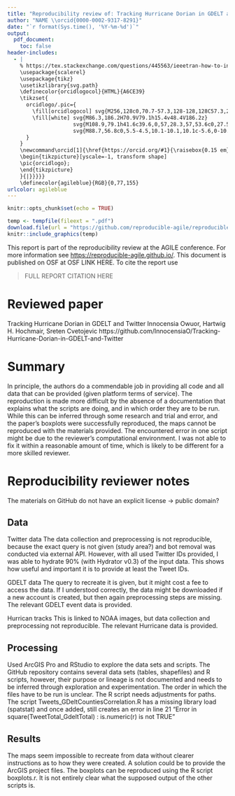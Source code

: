 ---
title: "Reproducibility review of: Tracking Hurricane Dorian in GDELT and Twitter"
author: "NAME \\orcid{0000-0002-9317-8291}"
date: "`r format(Sys.time(), '%Y-%m-%d')`"
output:
  pdf_document:
    toc: false
header-includes:
  - |
    % https://tex.stackexchange.com/questions/445563/ieeetran-how-to-include-orcid-in-tex-pdf-with-pdflatex/445583 (works with pdflatex)
    \usepackage{scalerel}
    \usepackage{tikz}
    \usetikzlibrary{svg.path}
    \definecolor{orcidlogocol}{HTML}{A6CE39}
    \tikzset{
      orcidlogo/.pic={
        \fill[orcidlogocol] svg{M256,128c0,70.7-57.3,128-128,128C57.3,256,0,198.7,0,128C0,57.3,57.3,0,128,0C198.7,0,256,57.3    ,256,128z};
        \fill[white] svg{M86.3,186.2H70.9V79.1h15.4v48.4V186.2z}
                     svg{M108.9,79.1h41.6c39.6,0,57,28.3,57,53.6c0,27.5-21.5,53.6-56.8,53.6h-41.8V79.1z     M124.3,172.4h24.5c34.9,0,42.9-26.5,42.9-39.7c0-21.5-13.7-39.7-43.7-39.7h-23.7V172.4z}
                     svg{M88.7,56.8c0,5.5-4.5,10.1-10.1,10.1c-5.6,0-10.1-4.6-10.1-10.1c0-5.6,4.5-10.1,10.1-10.1C84.2,46.7,88    .7,51.3,88.7,56.8z};
      }
    }
    \newcommand\orcid[1]{\href{https://orcid.org/#1}{\raisebox{0.15 em}{\mbox{\scalerel*{
    \begin{tikzpicture}[yscale=-1, transform shape]
    \pic{orcidlogo};
    \end{tikzpicture}
    }{|}}}}}
    \definecolor{agileblue}{RGB}{0,77,155}
urlcolor: agileblue
---

```{r setup, include=FALSE}
knitr::opts_chunk$set(echo = TRUE)
```

```{r logo, echo = FALSE, message=FALSE, fig.align='center', out.width='0.3\\linewidth', fig.pos='H'}
temp <- tempfile(fileext = ".pdf")
download.file(url = "https://github.com/reproducible-agile/reproducible-agile.github.io/raw/master/public/images/reproducible-AGILE-logo-square.pdf", destfile = temp)
knitr::include_graphics(temp)
```

This report is part of the reproducibility review at the AGILE conference.
For more information see [https://reproducible-agile.github.io/](https://reproducible-agile.github.io/).
This document is published on OSF at OSF LINK HERE.
To cite the report use

> FULL REPORT CITATION HERE

# Reviewed paper

Tracking Hurricane Dorian in GDELT and Twitter
Innocensia Owuor, Hartwig H. Hochmair, Sreten Cvetojevic
https://github.com/InnocensiaO/Tracking-Hurricane-Dorian-in-GDELT-and-Twitter

# Summary

In principle, the authors do a commendable job in providing all code and all data that can be provided (given platform terms of service). The reproduction is made more difficult by the absence of a documentation that explains what the scripts are doing, and in which order they are to be run. While this can be inferred through some research and trial and error, and the paper's boxplots were successfully reproduced, the maps cannot be reproduced with the materials provided. The encountered error in one script might be due to the reviewer's computational environment. I was not able to fix it within a reasonable amount of time, which is likely to be different for a more skilled reviewer. 

\clearpage

# Reproducibility reviewer notes

The materials on GitHub do not have an explicit license -> public domain?

## Data 

Twitter data
The data collection and preprocessing is not reproducible, because the exact query is not given (study area?) and bot removal was conducted via external API. However, with all used Twitter IDs provided, I was able to hydrate 90% (with Hydrator v0.3) of the input data. This shows how useful and important it is to provide at least the Tweet IDs. 

GDELT data
The query to recreate it is given, but it might cost a fee to access the data. If I understood correctly, the data might be downloaded if a new account is created, but then again preprocessing steps are missing. 
The relevant GDELT event data is provided.

Hurrican tracks
This is linked to NOAA images, but data collection and preprocessing not reproducible. The relevant Hurricane data is provided.

## Processing
Used ArcGIS Pro and RStudio to explore the data sets and scripts. The GitHub repository contains several data sets (tables, shapefiles) and R scripts, however, their purpose or lineage is not documented and needs to be inferred through exploration and experimentation. The order in which the files have to be run is unclear. The R script needs adjustments for paths. The script Tweets_GDeltCountiesCorrelation.R has a missing library load (spatstat) and once added, still creates an error in line 21 "Error in square(TweetTotal_GdeltTotal) : is.numeric(r) is not TRUE"

## Results

The maps seem impossible to recreate from data without clearer instructions as to how they were created. A solution could be to provide the ArcGIS project files. The boxplots can be reproduced using the R script boxplots.r. It is not entirely clear what the supposed output of the other scripts is. 
